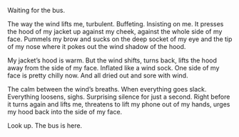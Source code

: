 Waiting for the bus.

The way the wind lifts me, turbulent. Buffeting. Insisting on me. It presses the hood of my jacket up against my cheek, against the whole side of my face. Pummels my brow and sucks on the deep socket of my eye and the tip of my nose where it pokes out the wind shadow of the hood.

My jacket’s hood is warm. But the wind shifts, turns back, lifts the hood away from the side of my face. Inflated like a wind sock. One side of my face is pretty chilly now. And all dried out and sore with wind.

The calm between the wind’s breaths. When everything goes slack. Everything loosens, sighs. Surprising silence for just a second. Right before it turns again and lifts me, threatens to lift my phone out of my hands, urges my hood back into the side of my face.

Look up. The bus is here.
